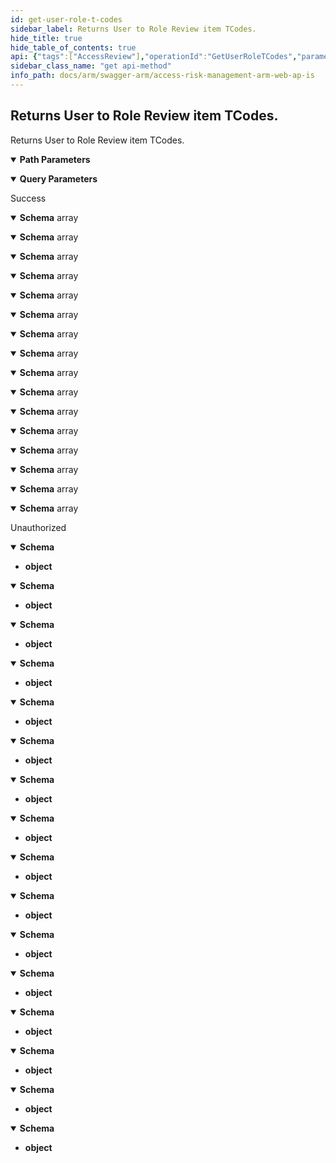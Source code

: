 ```yaml
---
id: get-user-role-t-codes
sidebar_label: Returns User to Role Review item TCodes.
hide_title: true
hide_table_of_contents: true
api: {"tags":["AccessReview"],"operationId":"GetUserRoleTCodes","parameters":[{"name":"reviewId","in":"path","required":true,"schema":{"type":"string","format":"uuid"}},{"name":"roleName","in":"query","required":false,"schema":{"type":"string"}}],"responses":{"200":{"description":"Success","content":{"application/json;odata.metadata=minimal;odata.streaming=true":{"schema":{"uniqueItems":false,"type":"array","items":{"type":"object","properties":{"tcode":{"type":"string"},"ttext":{"type":"string"},"singleRole":{"type":"string"}}}}},"application/json;odata.metadata=minimal;odata.streaming=false":{"schema":{"uniqueItems":false,"type":"array","items":{"type":"object","properties":{"tcode":{"type":"string"},"ttext":{"type":"string"},"singleRole":{"type":"string"}}}}},"application/json;odata.metadata=minimal":{"schema":{"uniqueItems":false,"type":"array","items":{"type":"object","properties":{"tcode":{"type":"string"},"ttext":{"type":"string"},"singleRole":{"type":"string"}}}}},"application/json;odata.metadata=full;odata.streaming=true":{"schema":{"uniqueItems":false,"type":"array","items":{"type":"object","properties":{"tcode":{"type":"string"},"ttext":{"type":"string"},"singleRole":{"type":"string"}}}}},"application/json;odata.metadata=full;odata.streaming=false":{"schema":{"uniqueItems":false,"type":"array","items":{"type":"object","properties":{"tcode":{"type":"string"},"ttext":{"type":"string"},"singleRole":{"type":"string"}}}}},"application/json;odata.metadata=full":{"schema":{"uniqueItems":false,"type":"array","items":{"type":"object","properties":{"tcode":{"type":"string"},"ttext":{"type":"string"},"singleRole":{"type":"string"}}}}},"application/json;odata.metadata=none;odata.streaming=true":{"schema":{"uniqueItems":false,"type":"array","items":{"type":"object","properties":{"tcode":{"type":"string"},"ttext":{"type":"string"},"singleRole":{"type":"string"}}}}},"application/json;odata.metadata=none;odata.streaming=false":{"schema":{"uniqueItems":false,"type":"array","items":{"type":"object","properties":{"tcode":{"type":"string"},"ttext":{"type":"string"},"singleRole":{"type":"string"}}}}},"application/json;odata.metadata=none":{"schema":{"uniqueItems":false,"type":"array","items":{"type":"object","properties":{"tcode":{"type":"string"},"ttext":{"type":"string"},"singleRole":{"type":"string"}}}}},"application/json;odata.streaming=true":{"schema":{"uniqueItems":false,"type":"array","items":{"type":"object","properties":{"tcode":{"type":"string"},"ttext":{"type":"string"},"singleRole":{"type":"string"}}}}},"application/json;odata.streaming=false":{"schema":{"uniqueItems":false,"type":"array","items":{"type":"object","properties":{"tcode":{"type":"string"},"ttext":{"type":"string"},"singleRole":{"type":"string"}}}}},"application/json":{"schema":{"uniqueItems":false,"type":"array","items":{"type":"object","properties":{"tcode":{"type":"string"},"ttext":{"type":"string"},"singleRole":{"type":"string"}}}}},"application/xml":{"schema":{"uniqueItems":false,"type":"array","items":{"type":"object","properties":{"tcode":{"type":"string"},"ttext":{"type":"string"},"singleRole":{"type":"string"}}}}},"application/prs.odatatestxx-odata":{"schema":{"uniqueItems":false,"type":"array","items":{"type":"object","properties":{"tcode":{"type":"string"},"ttext":{"type":"string"},"singleRole":{"type":"string"}}}}},"text/plain":{"schema":{"uniqueItems":false,"type":"array","items":{"type":"object","properties":{"tcode":{"type":"string"},"ttext":{"type":"string"},"singleRole":{"type":"string"}}}}},"text/json":{"schema":{"uniqueItems":false,"type":"array","items":{"type":"object","properties":{"tcode":{"type":"string"},"ttext":{"type":"string"},"singleRole":{"type":"string"}}}}}}},"401":{"description":"Unauthorized","content":{"application/json;odata.metadata=minimal;odata.streaming=true":{"schema":{"type":"object"}},"application/json;odata.metadata=minimal;odata.streaming=false":{"schema":{"type":"object"}},"application/json;odata.metadata=minimal":{"schema":{"type":"object"}},"application/json;odata.metadata=full;odata.streaming=true":{"schema":{"type":"object"}},"application/json;odata.metadata=full;odata.streaming=false":{"schema":{"type":"object"}},"application/json;odata.metadata=full":{"schema":{"type":"object"}},"application/json;odata.metadata=none;odata.streaming=true":{"schema":{"type":"object"}},"application/json;odata.metadata=none;odata.streaming=false":{"schema":{"type":"object"}},"application/json;odata.metadata=none":{"schema":{"type":"object"}},"application/json;odata.streaming=true":{"schema":{"type":"object"}},"application/json;odata.streaming=false":{"schema":{"type":"object"}},"application/json":{"schema":{"type":"object"}},"application/xml":{"schema":{"type":"object"}},"application/prs.odatatestxx-odata":{"schema":{"type":"object"}},"text/plain":{"schema":{"type":"object"}},"text/json":{"schema":{"type":"object"}}}}},"description":"Returns User to Role Review item TCodes.","method":"get","path":"/api/accessReview/userToRole/tCodes/{reviewId}","info":{"version":"v1","title":"Access Risk Management ARM Web APIs"},"postman":{"name":"Returns User to Role Review item TCodes.","description":{"type":"text/plain"},"url":{"path":["api","accessReview","userToRole","tCodes",":reviewId"],"host":["{{baseUrl}}"],"query":[{"disabled":false,"key":"roleName","value":""}],"variable":[{"disabled":false,"description":{"content":"(Required) ","type":"text/plain"},"type":"any","value":"","key":"reviewId"}]},"header":[{"key":"Accept","value":"application/json;odata.metadata=minimal;odata.streaming=true"}],"method":"GET"}}
sidebar_class_name: "get api-method"
info_path: docs/arm/swagger-arm/access-risk-management-arm-web-ap-is
---
```



## Returns User to Role Review item TCodes.



Returns User to Role Review item TCodes.

<details style={{"marginBottom":"1rem"}} data-collapsed={false} open={true}><summary style={{}}><strong>Path Parameters</strong></summary><div><ul><ParamsItem className={"paramsItem"} param={{"name":"reviewId","in":"path","required":true,"schema":{"type":"string","format":"uuid"}}}></ParamsItem></ul></div></details><details style={{"marginBottom":"1rem"}} data-collapsed={false} open={true}><summary style={{}}><strong>Query Parameters</strong></summary><div><ul><ParamsItem className={"paramsItem"} param={{"name":"roleName","in":"query","required":false,"schema":{"type":"string"}}}></ParamsItem></ul></div></details><div><ApiTabs><TabItem label={"200"} value={"200"}><div>

Success

</div><div><MimeTabs groupId={"mime-type"}><TabItem label={"application/json;odata.metadata=minimal;odata.streaming=true"} value={"application/json;odata.metadata=minimal;odata.streaming=true"}><SchemaTabs groupId={"schema-tabs"}><TabItem label={"Schema"} value={"Schema"}><details style={{}} data-collapsed={false} open={true}><summary style={{"textAlign":"left"}}><strong>Schema</strong><span style={{"opacity":"0.6"}}> array</span></summary><div style={{"textAlign":"left","marginLeft":"1rem"}}></div><ul style={{"marginLeft":"1rem"}}><SchemaItem collapsible={false} name={"tcode"} required={false} schemaDescription={undefined} schemaName={"string"} qualifierMessage={undefined} defaultValue={undefined}></SchemaItem><SchemaItem collapsible={false} name={"ttext"} required={false} schemaDescription={undefined} schemaName={"string"} qualifierMessage={undefined} defaultValue={undefined}></SchemaItem><SchemaItem collapsible={false} name={"singleRole"} required={false} schemaDescription={undefined} schemaName={"string"} qualifierMessage={undefined} defaultValue={undefined}></SchemaItem></ul></details></TabItem></SchemaTabs></TabItem><TabItem label={"application/json;odata.metadata=minimal;odata.streaming=false"} value={"application/json;odata.metadata=minimal;odata.streaming=false"}><SchemaTabs groupId={"schema-tabs"}><TabItem label={"Schema"} value={"Schema"}><details style={{}} data-collapsed={false} open={true}><summary style={{"textAlign":"left"}}><strong>Schema</strong><span style={{"opacity":"0.6"}}> array</span></summary><div style={{"textAlign":"left","marginLeft":"1rem"}}></div><ul style={{"marginLeft":"1rem"}}><SchemaItem collapsible={false} name={"tcode"} required={false} schemaDescription={undefined} schemaName={"string"} qualifierMessage={undefined} defaultValue={undefined}></SchemaItem><SchemaItem collapsible={false} name={"ttext"} required={false} schemaDescription={undefined} schemaName={"string"} qualifierMessage={undefined} defaultValue={undefined}></SchemaItem><SchemaItem collapsible={false} name={"singleRole"} required={false} schemaDescription={undefined} schemaName={"string"} qualifierMessage={undefined} defaultValue={undefined}></SchemaItem></ul></details></TabItem></SchemaTabs></TabItem><TabItem label={"application/json;odata.metadata=minimal"} value={"application/json;odata.metadata=minimal"}><SchemaTabs groupId={"schema-tabs"}><TabItem label={"Schema"} value={"Schema"}><details style={{}} data-collapsed={false} open={true}><summary style={{"textAlign":"left"}}><strong>Schema</strong><span style={{"opacity":"0.6"}}> array</span></summary><div style={{"textAlign":"left","marginLeft":"1rem"}}></div><ul style={{"marginLeft":"1rem"}}><SchemaItem collapsible={false} name={"tcode"} required={false} schemaDescription={undefined} schemaName={"string"} qualifierMessage={undefined} defaultValue={undefined}></SchemaItem><SchemaItem collapsible={false} name={"ttext"} required={false} schemaDescription={undefined} schemaName={"string"} qualifierMessage={undefined} defaultValue={undefined}></SchemaItem><SchemaItem collapsible={false} name={"singleRole"} required={false} schemaDescription={undefined} schemaName={"string"} qualifierMessage={undefined} defaultValue={undefined}></SchemaItem></ul></details></TabItem></SchemaTabs></TabItem><TabItem label={"application/json;odata.metadata=full;odata.streaming=true"} value={"application/json;odata.metadata=full;odata.streaming=true"}><SchemaTabs groupId={"schema-tabs"}><TabItem label={"Schema"} value={"Schema"}><details style={{}} data-collapsed={false} open={true}><summary style={{"textAlign":"left"}}><strong>Schema</strong><span style={{"opacity":"0.6"}}> array</span></summary><div style={{"textAlign":"left","marginLeft":"1rem"}}></div><ul style={{"marginLeft":"1rem"}}><SchemaItem collapsible={false} name={"tcode"} required={false} schemaDescription={undefined} schemaName={"string"} qualifierMessage={undefined} defaultValue={undefined}></SchemaItem><SchemaItem collapsible={false} name={"ttext"} required={false} schemaDescription={undefined} schemaName={"string"} qualifierMessage={undefined} defaultValue={undefined}></SchemaItem><SchemaItem collapsible={false} name={"singleRole"} required={false} schemaDescription={undefined} schemaName={"string"} qualifierMessage={undefined} defaultValue={undefined}></SchemaItem></ul></details></TabItem></SchemaTabs></TabItem><TabItem label={"application/json;odata.metadata=full;odata.streaming=false"} value={"application/json;odata.metadata=full;odata.streaming=false"}><SchemaTabs groupId={"schema-tabs"}><TabItem label={"Schema"} value={"Schema"}><details style={{}} data-collapsed={false} open={true}><summary style={{"textAlign":"left"}}><strong>Schema</strong><span style={{"opacity":"0.6"}}> array</span></summary><div style={{"textAlign":"left","marginLeft":"1rem"}}></div><ul style={{"marginLeft":"1rem"}}><SchemaItem collapsible={false} name={"tcode"} required={false} schemaDescription={undefined} schemaName={"string"} qualifierMessage={undefined} defaultValue={undefined}></SchemaItem><SchemaItem collapsible={false} name={"ttext"} required={false} schemaDescription={undefined} schemaName={"string"} qualifierMessage={undefined} defaultValue={undefined}></SchemaItem><SchemaItem collapsible={false} name={"singleRole"} required={false} schemaDescription={undefined} schemaName={"string"} qualifierMessage={undefined} defaultValue={undefined}></SchemaItem></ul></details></TabItem></SchemaTabs></TabItem><TabItem label={"application/json;odata.metadata=full"} value={"application/json;odata.metadata=full"}><SchemaTabs groupId={"schema-tabs"}><TabItem label={"Schema"} value={"Schema"}><details style={{}} data-collapsed={false} open={true}><summary style={{"textAlign":"left"}}><strong>Schema</strong><span style={{"opacity":"0.6"}}> array</span></summary><div style={{"textAlign":"left","marginLeft":"1rem"}}></div><ul style={{"marginLeft":"1rem"}}><SchemaItem collapsible={false} name={"tcode"} required={false} schemaDescription={undefined} schemaName={"string"} qualifierMessage={undefined} defaultValue={undefined}></SchemaItem><SchemaItem collapsible={false} name={"ttext"} required={false} schemaDescription={undefined} schemaName={"string"} qualifierMessage={undefined} defaultValue={undefined}></SchemaItem><SchemaItem collapsible={false} name={"singleRole"} required={false} schemaDescription={undefined} schemaName={"string"} qualifierMessage={undefined} defaultValue={undefined}></SchemaItem></ul></details></TabItem></SchemaTabs></TabItem><TabItem label={"application/json;odata.metadata=none;odata.streaming=true"} value={"application/json;odata.metadata=none;odata.streaming=true"}><SchemaTabs groupId={"schema-tabs"}><TabItem label={"Schema"} value={"Schema"}><details style={{}} data-collapsed={false} open={true}><summary style={{"textAlign":"left"}}><strong>Schema</strong><span style={{"opacity":"0.6"}}> array</span></summary><div style={{"textAlign":"left","marginLeft":"1rem"}}></div><ul style={{"marginLeft":"1rem"}}><SchemaItem collapsible={false} name={"tcode"} required={false} schemaDescription={undefined} schemaName={"string"} qualifierMessage={undefined} defaultValue={undefined}></SchemaItem><SchemaItem collapsible={false} name={"ttext"} required={false} schemaDescription={undefined} schemaName={"string"} qualifierMessage={undefined} defaultValue={undefined}></SchemaItem><SchemaItem collapsible={false} name={"singleRole"} required={false} schemaDescription={undefined} schemaName={"string"} qualifierMessage={undefined} defaultValue={undefined}></SchemaItem></ul></details></TabItem></SchemaTabs></TabItem><TabItem label={"application/json;odata.metadata=none;odata.streaming=false"} value={"application/json;odata.metadata=none;odata.streaming=false"}><SchemaTabs groupId={"schema-tabs"}><TabItem label={"Schema"} value={"Schema"}><details style={{}} data-collapsed={false} open={true}><summary style={{"textAlign":"left"}}><strong>Schema</strong><span style={{"opacity":"0.6"}}> array</span></summary><div style={{"textAlign":"left","marginLeft":"1rem"}}></div><ul style={{"marginLeft":"1rem"}}><SchemaItem collapsible={false} name={"tcode"} required={false} schemaDescription={undefined} schemaName={"string"} qualifierMessage={undefined} defaultValue={undefined}></SchemaItem><SchemaItem collapsible={false} name={"ttext"} required={false} schemaDescription={undefined} schemaName={"string"} qualifierMessage={undefined} defaultValue={undefined}></SchemaItem><SchemaItem collapsible={false} name={"singleRole"} required={false} schemaDescription={undefined} schemaName={"string"} qualifierMessage={undefined} defaultValue={undefined}></SchemaItem></ul></details></TabItem></SchemaTabs></TabItem><TabItem label={"application/json;odata.metadata=none"} value={"application/json;odata.metadata=none"}><SchemaTabs groupId={"schema-tabs"}><TabItem label={"Schema"} value={"Schema"}><details style={{}} data-collapsed={false} open={true}><summary style={{"textAlign":"left"}}><strong>Schema</strong><span style={{"opacity":"0.6"}}> array</span></summary><div style={{"textAlign":"left","marginLeft":"1rem"}}></div><ul style={{"marginLeft":"1rem"}}><SchemaItem collapsible={false} name={"tcode"} required={false} schemaDescription={undefined} schemaName={"string"} qualifierMessage={undefined} defaultValue={undefined}></SchemaItem><SchemaItem collapsible={false} name={"ttext"} required={false} schemaDescription={undefined} schemaName={"string"} qualifierMessage={undefined} defaultValue={undefined}></SchemaItem><SchemaItem collapsible={false} name={"singleRole"} required={false} schemaDescription={undefined} schemaName={"string"} qualifierMessage={undefined} defaultValue={undefined}></SchemaItem></ul></details></TabItem></SchemaTabs></TabItem><TabItem label={"application/json;odata.streaming=true"} value={"application/json;odata.streaming=true"}><SchemaTabs groupId={"schema-tabs"}><TabItem label={"Schema"} value={"Schema"}><details style={{}} data-collapsed={false} open={true}><summary style={{"textAlign":"left"}}><strong>Schema</strong><span style={{"opacity":"0.6"}}> array</span></summary><div style={{"textAlign":"left","marginLeft":"1rem"}}></div><ul style={{"marginLeft":"1rem"}}><SchemaItem collapsible={false} name={"tcode"} required={false} schemaDescription={undefined} schemaName={"string"} qualifierMessage={undefined} defaultValue={undefined}></SchemaItem><SchemaItem collapsible={false} name={"ttext"} required={false} schemaDescription={undefined} schemaName={"string"} qualifierMessage={undefined} defaultValue={undefined}></SchemaItem><SchemaItem collapsible={false} name={"singleRole"} required={false} schemaDescription={undefined} schemaName={"string"} qualifierMessage={undefined} defaultValue={undefined}></SchemaItem></ul></details></TabItem></SchemaTabs></TabItem><TabItem label={"application/json;odata.streaming=false"} value={"application/json;odata.streaming=false"}><SchemaTabs groupId={"schema-tabs"}><TabItem label={"Schema"} value={"Schema"}><details style={{}} data-collapsed={false} open={true}><summary style={{"textAlign":"left"}}><strong>Schema</strong><span style={{"opacity":"0.6"}}> array</span></summary><div style={{"textAlign":"left","marginLeft":"1rem"}}></div><ul style={{"marginLeft":"1rem"}}><SchemaItem collapsible={false} name={"tcode"} required={false} schemaDescription={undefined} schemaName={"string"} qualifierMessage={undefined} defaultValue={undefined}></SchemaItem><SchemaItem collapsible={false} name={"ttext"} required={false} schemaDescription={undefined} schemaName={"string"} qualifierMessage={undefined} defaultValue={undefined}></SchemaItem><SchemaItem collapsible={false} name={"singleRole"} required={false} schemaDescription={undefined} schemaName={"string"} qualifierMessage={undefined} defaultValue={undefined}></SchemaItem></ul></details></TabItem></SchemaTabs></TabItem><TabItem label={"application/json"} value={"application/json"}><SchemaTabs groupId={"schema-tabs"}><TabItem label={"Schema"} value={"Schema"}><details style={{}} data-collapsed={false} open={true}><summary style={{"textAlign":"left"}}><strong>Schema</strong><span style={{"opacity":"0.6"}}> array</span></summary><div style={{"textAlign":"left","marginLeft":"1rem"}}></div><ul style={{"marginLeft":"1rem"}}><SchemaItem collapsible={false} name={"tcode"} required={false} schemaDescription={undefined} schemaName={"string"} qualifierMessage={undefined} defaultValue={undefined}></SchemaItem><SchemaItem collapsible={false} name={"ttext"} required={false} schemaDescription={undefined} schemaName={"string"} qualifierMessage={undefined} defaultValue={undefined}></SchemaItem><SchemaItem collapsible={false} name={"singleRole"} required={false} schemaDescription={undefined} schemaName={"string"} qualifierMessage={undefined} defaultValue={undefined}></SchemaItem></ul></details></TabItem></SchemaTabs></TabItem><TabItem label={"application/xml"} value={"application/xml"}><SchemaTabs groupId={"schema-tabs"}><TabItem label={"Schema"} value={"Schema"}><details style={{}} data-collapsed={false} open={true}><summary style={{"textAlign":"left"}}><strong>Schema</strong><span style={{"opacity":"0.6"}}> array</span></summary><div style={{"textAlign":"left","marginLeft":"1rem"}}></div><ul style={{"marginLeft":"1rem"}}><SchemaItem collapsible={false} name={"tcode"} required={false} schemaDescription={undefined} schemaName={"string"} qualifierMessage={undefined} defaultValue={undefined}></SchemaItem><SchemaItem collapsible={false} name={"ttext"} required={false} schemaDescription={undefined} schemaName={"string"} qualifierMessage={undefined} defaultValue={undefined}></SchemaItem><SchemaItem collapsible={false} name={"singleRole"} required={false} schemaDescription={undefined} schemaName={"string"} qualifierMessage={undefined} defaultValue={undefined}></SchemaItem></ul></details></TabItem></SchemaTabs></TabItem><TabItem label={"application/prs.odatatestxx-odata"} value={"application/prs.odatatestxx-odata"}><SchemaTabs groupId={"schema-tabs"}><TabItem label={"Schema"} value={"Schema"}><details style={{}} data-collapsed={false} open={true}><summary style={{"textAlign":"left"}}><strong>Schema</strong><span style={{"opacity":"0.6"}}> array</span></summary><div style={{"textAlign":"left","marginLeft":"1rem"}}></div><ul style={{"marginLeft":"1rem"}}><SchemaItem collapsible={false} name={"tcode"} required={false} schemaDescription={undefined} schemaName={"string"} qualifierMessage={undefined} defaultValue={undefined}></SchemaItem><SchemaItem collapsible={false} name={"ttext"} required={false} schemaDescription={undefined} schemaName={"string"} qualifierMessage={undefined} defaultValue={undefined}></SchemaItem><SchemaItem collapsible={false} name={"singleRole"} required={false} schemaDescription={undefined} schemaName={"string"} qualifierMessage={undefined} defaultValue={undefined}></SchemaItem></ul></details></TabItem></SchemaTabs></TabItem><TabItem label={"text/plain"} value={"text/plain"}><SchemaTabs groupId={"schema-tabs"}><TabItem label={"Schema"} value={"Schema"}><details style={{}} data-collapsed={false} open={true}><summary style={{"textAlign":"left"}}><strong>Schema</strong><span style={{"opacity":"0.6"}}> array</span></summary><div style={{"textAlign":"left","marginLeft":"1rem"}}></div><ul style={{"marginLeft":"1rem"}}><SchemaItem collapsible={false} name={"tcode"} required={false} schemaDescription={undefined} schemaName={"string"} qualifierMessage={undefined} defaultValue={undefined}></SchemaItem><SchemaItem collapsible={false} name={"ttext"} required={false} schemaDescription={undefined} schemaName={"string"} qualifierMessage={undefined} defaultValue={undefined}></SchemaItem><SchemaItem collapsible={false} name={"singleRole"} required={false} schemaDescription={undefined} schemaName={"string"} qualifierMessage={undefined} defaultValue={undefined}></SchemaItem></ul></details></TabItem></SchemaTabs></TabItem><TabItem label={"text/json"} value={"text/json"}><SchemaTabs groupId={"schema-tabs"}><TabItem label={"Schema"} value={"Schema"}><details style={{}} data-collapsed={false} open={true}><summary style={{"textAlign":"left"}}><strong>Schema</strong><span style={{"opacity":"0.6"}}> array</span></summary><div style={{"textAlign":"left","marginLeft":"1rem"}}></div><ul style={{"marginLeft":"1rem"}}><SchemaItem collapsible={false} name={"tcode"} required={false} schemaDescription={undefined} schemaName={"string"} qualifierMessage={undefined} defaultValue={undefined}></SchemaItem><SchemaItem collapsible={false} name={"ttext"} required={false} schemaDescription={undefined} schemaName={"string"} qualifierMessage={undefined} defaultValue={undefined}></SchemaItem><SchemaItem collapsible={false} name={"singleRole"} required={false} schemaDescription={undefined} schemaName={"string"} qualifierMessage={undefined} defaultValue={undefined}></SchemaItem></ul></details></TabItem></SchemaTabs></TabItem></MimeTabs></div></TabItem><TabItem label={"401"} value={"401"}><div>

Unauthorized

</div><div><MimeTabs groupId={"mime-type"}><TabItem label={"application/json;odata.metadata=minimal;odata.streaming=true"} value={"application/json;odata.metadata=minimal;odata.streaming=true"}><SchemaTabs groupId={"schema-tabs"}><TabItem label={"Schema"} value={"Schema"}><details style={{}} data-collapsed={false} open={true}><summary style={{"textAlign":"left"}}><strong>Schema</strong></summary><div style={{"textAlign":"left","marginLeft":"1rem"}}></div><ul style={{"marginLeft":"1rem"}}><li><div><strong>object</strong></div></li></ul></details></TabItem></SchemaTabs></TabItem><TabItem label={"application/json;odata.metadata=minimal;odata.streaming=false"} value={"application/json;odata.metadata=minimal;odata.streaming=false"}><SchemaTabs groupId={"schema-tabs"}><TabItem label={"Schema"} value={"Schema"}><details style={{}} data-collapsed={false} open={true}><summary style={{"textAlign":"left"}}><strong>Schema</strong></summary><div style={{"textAlign":"left","marginLeft":"1rem"}}></div><ul style={{"marginLeft":"1rem"}}><li><div><strong>object</strong></div></li></ul></details></TabItem></SchemaTabs></TabItem><TabItem label={"application/json;odata.metadata=minimal"} value={"application/json;odata.metadata=minimal"}><SchemaTabs groupId={"schema-tabs"}><TabItem label={"Schema"} value={"Schema"}><details style={{}} data-collapsed={false} open={true}><summary style={{"textAlign":"left"}}><strong>Schema</strong></summary><div style={{"textAlign":"left","marginLeft":"1rem"}}></div><ul style={{"marginLeft":"1rem"}}><li><div><strong>object</strong></div></li></ul></details></TabItem></SchemaTabs></TabItem><TabItem label={"application/json;odata.metadata=full;odata.streaming=true"} value={"application/json;odata.metadata=full;odata.streaming=true"}><SchemaTabs groupId={"schema-tabs"}><TabItem label={"Schema"} value={"Schema"}><details style={{}} data-collapsed={false} open={true}><summary style={{"textAlign":"left"}}><strong>Schema</strong></summary><div style={{"textAlign":"left","marginLeft":"1rem"}}></div><ul style={{"marginLeft":"1rem"}}><li><div><strong>object</strong></div></li></ul></details></TabItem></SchemaTabs></TabItem><TabItem label={"application/json;odata.metadata=full;odata.streaming=false"} value={"application/json;odata.metadata=full;odata.streaming=false"}><SchemaTabs groupId={"schema-tabs"}><TabItem label={"Schema"} value={"Schema"}><details style={{}} data-collapsed={false} open={true}><summary style={{"textAlign":"left"}}><strong>Schema</strong></summary><div style={{"textAlign":"left","marginLeft":"1rem"}}></div><ul style={{"marginLeft":"1rem"}}><li><div><strong>object</strong></div></li></ul></details></TabItem></SchemaTabs></TabItem><TabItem label={"application/json;odata.metadata=full"} value={"application/json;odata.metadata=full"}><SchemaTabs groupId={"schema-tabs"}><TabItem label={"Schema"} value={"Schema"}><details style={{}} data-collapsed={false} open={true}><summary style={{"textAlign":"left"}}><strong>Schema</strong></summary><div style={{"textAlign":"left","marginLeft":"1rem"}}></div><ul style={{"marginLeft":"1rem"}}><li><div><strong>object</strong></div></li></ul></details></TabItem></SchemaTabs></TabItem><TabItem label={"application/json;odata.metadata=none;odata.streaming=true"} value={"application/json;odata.metadata=none;odata.streaming=true"}><SchemaTabs groupId={"schema-tabs"}><TabItem label={"Schema"} value={"Schema"}><details style={{}} data-collapsed={false} open={true}><summary style={{"textAlign":"left"}}><strong>Schema</strong></summary><div style={{"textAlign":"left","marginLeft":"1rem"}}></div><ul style={{"marginLeft":"1rem"}}><li><div><strong>object</strong></div></li></ul></details></TabItem></SchemaTabs></TabItem><TabItem label={"application/json;odata.metadata=none;odata.streaming=false"} value={"application/json;odata.metadata=none;odata.streaming=false"}><SchemaTabs groupId={"schema-tabs"}><TabItem label={"Schema"} value={"Schema"}><details style={{}} data-collapsed={false} open={true}><summary style={{"textAlign":"left"}}><strong>Schema</strong></summary><div style={{"textAlign":"left","marginLeft":"1rem"}}></div><ul style={{"marginLeft":"1rem"}}><li><div><strong>object</strong></div></li></ul></details></TabItem></SchemaTabs></TabItem><TabItem label={"application/json;odata.metadata=none"} value={"application/json;odata.metadata=none"}><SchemaTabs groupId={"schema-tabs"}><TabItem label={"Schema"} value={"Schema"}><details style={{}} data-collapsed={false} open={true}><summary style={{"textAlign":"left"}}><strong>Schema</strong></summary><div style={{"textAlign":"left","marginLeft":"1rem"}}></div><ul style={{"marginLeft":"1rem"}}><li><div><strong>object</strong></div></li></ul></details></TabItem></SchemaTabs></TabItem><TabItem label={"application/json;odata.streaming=true"} value={"application/json;odata.streaming=true"}><SchemaTabs groupId={"schema-tabs"}><TabItem label={"Schema"} value={"Schema"}><details style={{}} data-collapsed={false} open={true}><summary style={{"textAlign":"left"}}><strong>Schema</strong></summary><div style={{"textAlign":"left","marginLeft":"1rem"}}></div><ul style={{"marginLeft":"1rem"}}><li><div><strong>object</strong></div></li></ul></details></TabItem></SchemaTabs></TabItem><TabItem label={"application/json;odata.streaming=false"} value={"application/json;odata.streaming=false"}><SchemaTabs groupId={"schema-tabs"}><TabItem label={"Schema"} value={"Schema"}><details style={{}} data-collapsed={false} open={true}><summary style={{"textAlign":"left"}}><strong>Schema</strong></summary><div style={{"textAlign":"left","marginLeft":"1rem"}}></div><ul style={{"marginLeft":"1rem"}}><li><div><strong>object</strong></div></li></ul></details></TabItem></SchemaTabs></TabItem><TabItem label={"application/json"} value={"application/json"}><SchemaTabs groupId={"schema-tabs"}><TabItem label={"Schema"} value={"Schema"}><details style={{}} data-collapsed={false} open={true}><summary style={{"textAlign":"left"}}><strong>Schema</strong></summary><div style={{"textAlign":"left","marginLeft":"1rem"}}></div><ul style={{"marginLeft":"1rem"}}><li><div><strong>object</strong></div></li></ul></details></TabItem></SchemaTabs></TabItem><TabItem label={"application/xml"} value={"application/xml"}><SchemaTabs groupId={"schema-tabs"}><TabItem label={"Schema"} value={"Schema"}><details style={{}} data-collapsed={false} open={true}><summary style={{"textAlign":"left"}}><strong>Schema</strong></summary><div style={{"textAlign":"left","marginLeft":"1rem"}}></div><ul style={{"marginLeft":"1rem"}}><li><div><strong>object</strong></div></li></ul></details></TabItem></SchemaTabs></TabItem><TabItem label={"application/prs.odatatestxx-odata"} value={"application/prs.odatatestxx-odata"}><SchemaTabs groupId={"schema-tabs"}><TabItem label={"Schema"} value={"Schema"}><details style={{}} data-collapsed={false} open={true}><summary style={{"textAlign":"left"}}><strong>Schema</strong></summary><div style={{"textAlign":"left","marginLeft":"1rem"}}></div><ul style={{"marginLeft":"1rem"}}><li><div><strong>object</strong></div></li></ul></details></TabItem></SchemaTabs></TabItem><TabItem label={"text/plain"} value={"text/plain"}><SchemaTabs groupId={"schema-tabs"}><TabItem label={"Schema"} value={"Schema"}><details style={{}} data-collapsed={false} open={true}><summary style={{"textAlign":"left"}}><strong>Schema</strong></summary><div style={{"textAlign":"left","marginLeft":"1rem"}}></div><ul style={{"marginLeft":"1rem"}}><li><div><strong>object</strong></div></li></ul></details></TabItem></SchemaTabs></TabItem><TabItem label={"text/json"} value={"text/json"}><SchemaTabs groupId={"schema-tabs"}><TabItem label={"Schema"} value={"Schema"}><details style={{}} data-collapsed={false} open={true}><summary style={{"textAlign":"left"}}><strong>Schema</strong></summary><div style={{"textAlign":"left","marginLeft":"1rem"}}></div><ul style={{"marginLeft":"1rem"}}><li><div><strong>object</strong></div></li></ul></details></TabItem></SchemaTabs></TabItem></MimeTabs></div></TabItem></ApiTabs></div>
      